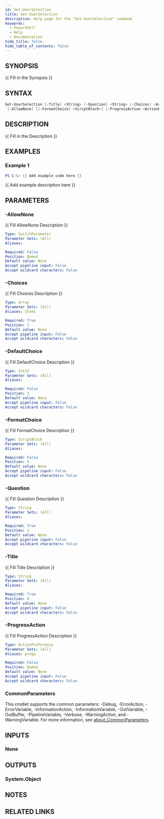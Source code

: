 ```yaml
---
id: Get-UserSelection
title: Get-UserSelection
description: Help page for the "Get-UserSelection" command
keywords:
  - PowerShell
  - Help
  - Documentation
hide_title: false
hide_table_of_contents: false
---
```


## SYNOPSIS

\{\{ Fill in the Synopsis \}\}

## SYNTAX

```powershell
Get-UserSelection [-Title] <String> [-Question] <String> [-Choices] <Array> [[-DefaultChoice] <Int32>]
 [-AllowNone] [[-FormatChoice] <ScriptBlock>] [-ProgressAction <ActionPreference>] [<CommonParameters>]
```

## DESCRIPTION

\{\{ Fill in the Description \}\}

## EXAMPLES

### Example 1

```powershell
PS C:\> {{ Add example code here }}
```

\{\{ Add example description here \}\}

## PARAMETERS

### -AllowNone

\{\{ Fill AllowNone Description \}\}

```yaml
Type: SwitchParameter
Parameter Sets: (All)
Aliases:

Required: False
Position: Named
Default value: None
Accept pipeline input: False
Accept wildcard characters: False
```

### -Choices

\{\{ Fill Choices Description \}\}

```yaml
Type: Array
Parameter Sets: (All)
Aliases: Items

Required: True
Position: 2
Default value: None
Accept pipeline input: False
Accept wildcard characters: False
```

### -DefaultChoice

\{\{ Fill DefaultChoice Description \}\}

```yaml
Type: Int32
Parameter Sets: (All)
Aliases:

Required: False
Position: 3
Default value: None
Accept pipeline input: False
Accept wildcard characters: False
```

### -FormatChoice

\{\{ Fill FormatChoice Description \}\}

```yaml
Type: ScriptBlock
Parameter Sets: (All)
Aliases:

Required: False
Position: 4
Default value: None
Accept pipeline input: False
Accept wildcard characters: False
```

### -Question

\{\{ Fill Question Description \}\}

```yaml
Type: String
Parameter Sets: (All)
Aliases:

Required: True
Position: 1
Default value: None
Accept pipeline input: False
Accept wildcard characters: False
```

### -Title

\{\{ Fill Title Description \}\}

```yaml
Type: String
Parameter Sets: (All)
Aliases:

Required: True
Position: 0
Default value: None
Accept pipeline input: False
Accept wildcard characters: False
```

### -ProgressAction

\{\{ Fill ProgressAction Description \}\}

```yaml
Type: ActionPreference
Parameter Sets: (All)
Aliases: proga

Required: False
Position: Named
Default value: None
Accept pipeline input: False
Accept wildcard characters: False
```

### CommonParameters

This cmdlet supports the common parameters: -Debug, -ErrorAction, -ErrorVariable, -InformationAction, -InformationVariable, -OutVariable, -OutBuffer, -PipelineVariable, -Verbose, -WarningAction, and -WarningVariable. For more information, see [about_CommonParameters](http://go.microsoft.com/fwlink/?LinkID=113216).

## INPUTS

### None

## OUTPUTS

### System.Object

## NOTES

## RELATED LINKS
